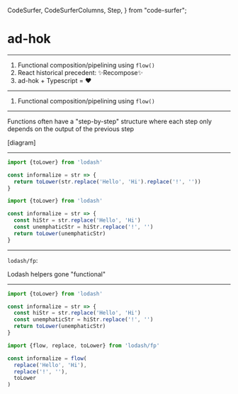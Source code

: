   CodeSurfer,
  CodeSurferColumns,
  Step,
} from "code-surfer";


# ad-hok

---

1. Functional composition/pipelining using `flow()`
1. React historical precedent: :sparkles:Recompose:sparkles:
1. ad-hok + Typescript = :heart:

---

1. Functional composition/pipelining using `flow()`

---

Functions often have a "step-by-step" structure where each step only
depends on the output of the previous step

[diagram]

---

<CodeSurfer>

```js title="Whether written like:"
import {toLower} from 'lodash'

const informalize = str => {
  return toLower(str.replace('Hello', 'Hi').replace('!', ''))
}
```

```js title="or:"
import {toLower} from 'lodash'

const informalize = str => {
  const hiStr = str.replace('Hello', 'Hi')
  const unemphaticStr = hiStr.replace('!', '')
  return toLower(unemphaticStr)
}
```

</CodeSurfer>

---

`lodash/fp`:

Lodash helpers gone "functional"

---

<CodeSurfer>

```js
import {toLower} from 'lodash'

const informalize = str => {
  const hiStr = str.replace('Hello', 'Hi')
  const unemphaticStr = hiStr.replace('!', '')
  return toLower(unemphaticStr)
}
```

```js title="lodash/fp's flow() \"bakes in\" this step-by-step structure"
import {flow, replace, toLower} from 'lodash/fp'

const informalize = flow(
  replace('Hello', 'Hi'),
  replace('!', ''),
  toLower
)
```

</CodeSurfer>
